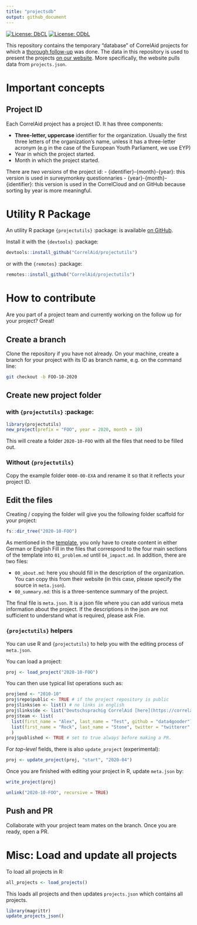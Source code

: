```yaml
---
title: "projectsdb"
output: github_document
---
```


[![License: DbCL](https://img.shields.io/badge/DbCL-Database%20Content%20License-informational)](http://opendatacommons.org/licenses/dbcl/1.0/)
[![License: ODbL](https://img.shields.io/badge/ODbL-Open%20Database%20License-blue)](http://opendatacommons.org/licenses/odbl/1.0/)


This repository contains the temporary "database" of CorrelAid projects for which a [thorough follow-up](https://docs.correlaid.org/project-manual/project-team/what-you-do#follow-up) was done. 
The data in this repository is used to present the projects [on our website](https://correlaid.org/projects). More specifically, the website pulls data from `projects.json`.

# Important concepts 
## Project ID
Each CorrelAid project has a project ID. It has three components:

- **Three-letter, uppercase** identifier for the organization. Usually the first three letters of the organization's name, unless it has a three-letter acronym (e.g in the case of the European Youth Parliament, we use EYP)
- Year in which the project started.
- Month in which the project started. 

There are *two versions* of the project id:
- {identifier}-{month}-{year}: this version is used in surveymonkey questionnaries
- {year}-{month}-{identifier}: this version is used in the CorrelCloud and on GitHub because sorting by year is more meaningful. 

# Utility R Package

An utility R package `{projectutils}` :package: is available [on GitHub](https://github.com/CorrelAid/projectutils).

Install it with the `{devtools}` :package:
```r
devtools::install_github("CorrelAid/projectutils")
```

or with the `{remotes}` :package: 
```r
remotes::install_github("CorrelAid/projectutils")
```

# How to contribute
Are you part of a project team and currently working on the follow up for your project? Great!

## Create a branch
Clone the repository if you have not already. On your machine, create a branch for your project with its ID as branch name, e.g. on the command line: 
```bash
git checkout -b FOO-10-2020
```

## Create new project folder

### with `{projectutils}` :package:

```r
library(projectutils)
new_project(prefix = "FOO", year = 2020, month = 10)
```
This will create a folder `2020-10-FOO` with all the files that need to be filled out.

### Without `{projectutils}`
Copy the example folder `0000-00-EXA` and rename it so that it reflects your project ID.

## Edit the files

Creating / copying the folder will give you the following folder scaffold for your project: 

```r
fs::dir_tree("2020-10-FOO")
```

As mentioned in the [template](https://pad.correlaid.org/lTV3NzFNRxGK3wrcSYIk4Q), you only have to create content in either German or English Fill in the files that correspond to the four main sections of the template into `01_problem.md` until `04_impact.md`. In addition, there are two files: 

- `00_about.md`: here you should fill in the description of the organization. You can copy this from their website (in this case, please specify the source in `meta.json`). 
- `00_summary.md`: this is a three-sentence summary of the project.

The final file is `meta.json`. It is a json file where you can add various meta information about the project. If the descriptions in the json are not sufficient to understand what is required, please ask Frie. 

### `{projectutils}` helpers
You can use R and `{projectutils}` to help you with the editing process of `meta.json`. 

You can load a project:
```r
proj <- load_project("2020-10-FOO")
```
You can then use typical list operations such as:

```r
proj$end <- "2010-10"
proj$repo$public <- TRUE # if the project repository is public 
proj$links$en <- list() # no links in english 
proj$links$de <- list("Deutschsprachig CorrelAid [here](https://correlaid.org)") 
proj$team <- list(
  list(first_name = "Alex", last_name = "Test", github = "data4gooder"), 
  list(first_name = "Rock", last_name = "Stone", twitter = "twitterer", website = "https://mywebsite.com")
  )
proj$published <- TRUE # set to true always before making a PR.
```

For _top-level_ fields, there is also `update_project` (experimental):
```r
proj <- update_project(proj, "start", "2020-04")
```

Once you are finished with editing your project in R, update `meta.json` by: 
```r
write_project(proj)
```


```r
unlink("2020-10-FOO", recursive = TRUE)
```

## Push and PR
Collaborate with your project team mates on the branch. Once you are ready, open a PR. 


# Misc: Load and update all projects
To load all projects in R:

```r
all_projects <- load_projects()
```


This loads all projects and then updates `projects.json` which contains all projects.
```r
library(magrittr)
update_projects_json()
```


